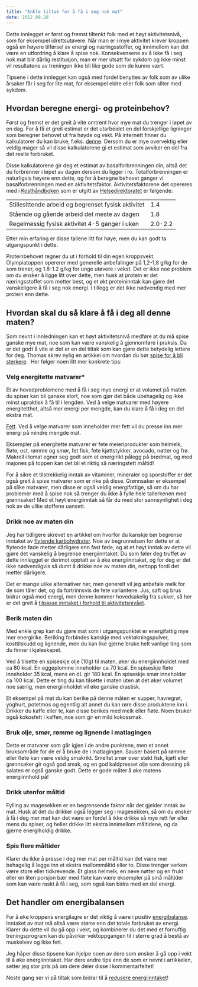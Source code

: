 ```yaml
---
title: "Enkle tiltak for å få i seg nok mat"
date: 2012.09.28
---
```


Dette innlegget er først og fremst tiltenkt folk med et høyt aktivitetsnivå, som for eksempel idrettsutøvere. Når man er i mye aktivitet krever kroppen også en høyere tilførsel av energi og næringsstoffer, og innimellom kan det være en utfordring å klare å spise nok. Konsekvensene av å ikke få i seg nok mat blir dårlig restitusjon, man er mer utsatt for sykdom og ikke minst vil resultatene av treningen ikke bli like gode som de kunne vært.

Tipsene i dette innlegget kan også med fordel benyttes av folk som av ulike årsaker får i seg for lite mat, for eksempel eldre eller folk som sliter med sykdom.

## Hvordan beregne energi- og proteinbehov?

Først og fremst er det greit å vite omtrent hvor mye mat du trenger i løpet av en dag. For å få et greit estimat er det utarbeidet en del forskjellige ligninger som beregner behovet ut fra høyde og vekt. På internett finner du kalkulatorer du kan bruke, f.eks. [denne](http://www.nafwa.org/schofield.php). Dersom du er mye overvektig eller veldig mager så vil disse kalkulatorene gi et estimat som avviker en del fra det reelle forbruket.

Disse kalkulatorene gir deg et estimat av basalforbrenningen din, altså det du forbrenner i løpet av dagen dersom du ligger i ro. Totalforbrenningen er naturligvis høyere enn dette, og for å beregne behovet ganger vi basalforbrenningen med en aktivitetsfaktor. Aktivitetsfaktorene det opereres med i [Kosthåndboken](http://helsedirektoratet.no/publikasjoner/kosthandboken-veileder-i-erneringsarbeid-i-helse-og-omsorgstjenesten/Sider/default.aspx) som er utgitt av [Helsedirektoratet](http://helsedirektoratet.no/Sider/default.aspx) er følgende:

|                                                     |         |
|-----------------------------------------------------|---------|
| Stillesittende arbeid og begrenset fysisk aktivitet | 1.4     |
| Stående og gående arbeid det meste av dagen         | 1.8     |
| Regelmessig fysisk aktivitet 4-5 ganger i uken      | 2.0-2.2 |

Etter min erfaring er disse tallene litt for høye, men du kan godt ta utgangspunkt i dette.

Proteinbehovet regner du ut i forhold til din egen kroppsvekt. Olympiatoppen opererer med generelle anbefalinger på 1,2-1,8 g/kg for de som trener, og 1.8-1.2 g/kg for unge utøvere i vekst. Det er ikke noe problem om du ønsker å ligge litt over dette, men husk at protein er det næringsstoffet som metter best, og et økt proteininntak kan gjøre det vanskeligere å få i seg nok energi. I tillegg er det ikke nødvendig med mer protein enn dette.

## Hvordan skal du så klare å få i deg all denne maten?

Som nevnt i innledningen kan et høyt aktivitetsnivå medføre at du må spise ganske mye mat, noe som kan være vanskelig å gjennomføre i praksis. Da er det godt å vite at det er en del tiltak som kan gjøre dette betydelig lettere for deg. Thomas skrev nylig en artikkel om hvordan du bør [spise for å bli sterkere](brokenlink/enkle-prinsipper-for-kosthold-og-styrkeokning/).  Her følger noen litt mer konkrete tips:

### Velg energitette matvarer\*

Et av hovedproblemene med å få i seg mye energi er at volumet på maten du spiser kan bli ganske stort, noe som gjør det både ubehagelig og ikke minst upraktisk å få til i lengden. Ved å velge matvarer med høyere energitetthet, altså mer energi per mengde, kan du klare å få i deg en del ekstra mat.

[Fett](naeringsstoffer/fett.qmd). Ved å velge matvarer som inneholder mer fett vil du presse inn mer energi på mindre mengde mat.

Eksempler på energitette matvarer er fete meieriprodukter som helmelk, fløte, ost, rømme og smør, fet fisk, fete kjøttstykker, avocado, nøtter og frø. Makrell i tomat egner seg godt som et energirikt pålegg på brødmat, og med majones på toppen kan det bli et riktig så næringstett måltid!

For å sikre et tilstrekkelig inntak av vitaminer, mineraler og sporstoffer er det også greit å spise matvarer som er rike på disse. Grønnsaker er eksempel på slike matvarer, men disse er også veldig energifattige, så om du har problemer med å spise nok så trenger du ikke å fylle hele tallerkenen med grønnsaker! Med et høyt energiinntak så får du med stor sannsynlighet i deg nok av de ulike stoffene uansett.

### Drikk noe av maten din

Jeg har tidligere skrevet en artikkel om hvorfor du kanskje bør begrense inntaket av [flytende karbohydrater](brokenlink/bor-du-begrense-inntaket-av-flytende-karbohydrater/). Noe av begrunnelsen for dette er at flytende føde metter dårligere enn fast føde, og at et høyt inntak av dette vil gjøre det vanskelig å begrense energiinntaket. Du som føler deg truffet av dette innlegget er derimot opptatt av å øke energiinntaket, og for deg er det ikke nødvendigvis så dumt å drikke noe av maten din, nettopp fordi det metter dårligere.

Det er mange ulike alternativer her, men generelt vil jeg anbefale melk for de som tåler det, og da fortrinnsvis de fete variantene. Jus, saft og brus bidrar også med energi, men denne kommer hovedsakelig fra sukker, så her er det greit å [tilpasse inntaket i forhold til aktivitetsnivået](brokenlink/en-enkel-innforing-i-lavkarbokosthold/).

### Berik maten din

Med enkle grep kan du gjøre mat som i utgangspunktet er energifattig mye mer energirike. Beriking forbindes kanskje med vektøkningspulver, kosttilskudd og lignende, men du kan like gjerne bruke helt vanlige ting som du finner i kjøleskapet.

Ved å tilsette en spiseskje olje (10g) til maten, øker du energiinnholdet med ca 80 kcal. En eggeplomme inneholder ca 70 kcal. En spiseskje fløte inneholder 35 kcal, mens en dL gir 180 kcal. En spiseskje smør inneholder ca 100 kcal. Dette er ting du kan tilsette i maten uten at det øker volumet noe særlig, men energiinholdet vil øke ganske drastisk.

Et eksempel på mat du kan berike på denne måten er supper, havregrøt, yoghurt, potetmos og egentlig alt annet du kan røre disse produktene inn i. Drikker du kaffe eller te, kan disse berikes med melk eller fløte. Noen bruker også kokosfett i kaffen, noe som gir en mild kokossmak.

### Bruk olje, smør, rømme og lignende i matlagingen

Dette er matvarer som går igjen i de andre punktene, men et annet bruksområde for de er å bruke de i matlagingen. Sauser basert på rømme eller fløte kan være veldig smakrikt. Smeltet smør over stekt fisk, kjøtt eller grønnsaker gir også god smak, og en god kaldpresset olje som dressing på salaten er også ganske godt. Dette er gode måter å øke matens energiinnhold på!

### Drikk utenfor måltid

Fylling av magesekken er en begrensende faktor når det gjelder inntak av mat. Husk at det du drikker også legger seg i magesekken, så om du ønsker å få i deg mer mat kan det være en fordel å ikke drikke så mye rett før eller mens du spiser, og heller drikke litt ekstra innimellom måltidene, og da gjerne energiholdig drikke.

### Spis flere måltider

Klarer du ikke å presse i deg mer mat per måltid kan det være mer behagelig å legge inn et ekstra mellommåltid eller to. Disse trenger verken være store eller tidkrevende. Et glass helmelk, en neve nøtter og en frukt eller en liten porsjon bær med fløte kan være eksempler på små måltider som kan være raskt å få i seg, som også kan bidra med en del energi.

## Det handler om energibalansen

For å øke kroppens energilagre er det viktig å være i positiv [energibalanse](brokenlink/energibalansen/). Inntaket av mat må altså være større enn det totale forbruket av energi. Klarer du dette vil du gå opp i vekt, og kombinerer du det med et fornuftig treningsprogram kan du påvirker vektoppgangen til i større grad å bestå av muskelvev og ikke fett.

Jeg håper disse tipsene kan hjelpe noen av dere som ønsker å gå opp i vekt til å øke energiinntaket. Har dere andre tips enn de som er nevnt i artikkelen, setter jeg stor pris på om dere deler disse i kommentarfeltet!

Neste gang ser vi på tiltak som bidrar til å [redusere energiinntaket](lite-nok-mat.qmd)!
